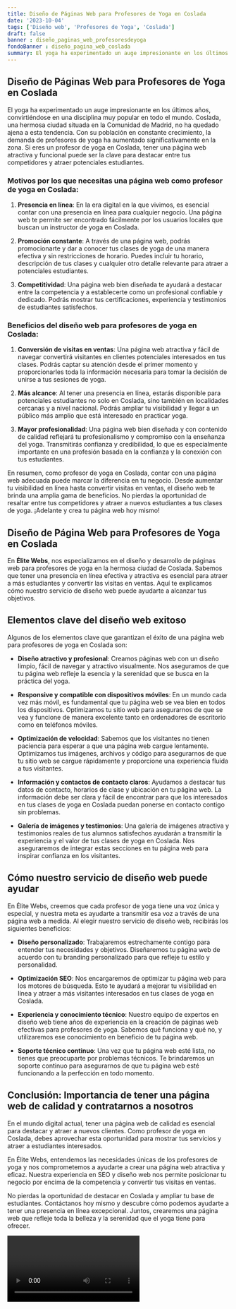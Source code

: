 ```yaml
---
title: Diseño de Páginas Web para Profesores de Yoga en Coslada
date: '2023-10-04'
tags: ['Diseño web', 'Profesores de Yoga', 'Coslada']
draft: false
banner : diseño_paginas_web_profesoresdeyoga
fondoBanner : diseño_pagina_web_coslada
summary: El yoga ha experimentado un auge impresionante en los últimos años, convirtiéndose en una disciplina muy popular en todo el mundo. Coslada, una hermosa ciudad situada en la Comunidad de Madrid, no ha quedado ajena a esta tendencia. Con su población en constante crecimiento, la demanda de profesores de yoga ha aumentado significativamente en la zona. Si eres un profesor de yoga en Coslada, tener una página web atractiva y funcional puede ser la clave para destacar entre tus competidores y atraer potenciales estudiantes.
---
```


## **Diseño de Páginas Web para Profesores de Yoga en Coslada**

El yoga ha experimentado un auge impresionante en los últimos años, convirtiéndose en una disciplina muy popular en todo el mundo. Coslada, una hermosa ciudad situada en la Comunidad de Madrid, no ha quedado ajena a esta tendencia. Con su población en constante crecimiento, la demanda de profesores de yoga ha aumentado significativamente en la zona. Si eres un profesor de yoga en Coslada, tener una página web atractiva y funcional puede ser la clave para destacar entre tus competidores y atraer potenciales estudiantes.

### **Motivos por los que necesitas una página web como profesor de yoga en Coslada:**

1. **Presencia en línea**: En la era digital en la que vivimos, es esencial contar con una presencia en línea para cualquier negocio. Una página web te permite ser encontrado fácilmente por los usuarios locales que buscan un instructor de yoga en Coslada.

2. **Promoción constante**: A través de una página web, podrás promocionarte y dar a conocer tus clases de yoga de una manera efectiva y sin restricciones de horario. Puedes incluir tu horario, descripción de tus clases y cualquier otro detalle relevante para atraer a potenciales estudiantes.

3. **Competitividad**: Una página web bien diseñada te ayudará a destacar entre la competencia y a establecerte como un profesional confiable y dedicado. Podrás mostrar tus certificaciones, experiencia y testimonios de estudiantes satisfechos.

### **Beneficios del diseño web para profesores de yoga en Coslada:**

1. **Conversión de visitas en ventas**: Una página web atractiva y fácil de navegar convertirá visitantes en clientes potenciales interesados en tus clases. Podrás captar su atención desde el primer momento y proporcionarles toda la información necesaria para tomar la decisión de unirse a tus sesiones de yoga.

2. **Más alcance**: Al tener una presencia en línea, estarás disponible para potenciales estudiantes no solo en Coslada, sino también en localidades cercanas y a nivel nacional. Podrás ampliar tu visibilidad y llegar a un público más amplio que está interesado en practicar yoga.

3. **Mayor profesionalidad**: Una página web bien diseñada y con contenido de calidad reflejará tu profesionalismo y compromiso con la enseñanza del yoga. Transmitirás confianza y credibilidad, lo que es especialmente importante en una profesión basada en la confianza y la conexión con tus estudiantes.

En resumen, como profesor de yoga en Coslada, contar con una página web adecuada puede marcar la diferencia en tu negocio. Desde aumentar tu visibilidad en línea hasta convertir visitas en ventas, el diseño web te brinda una amplia gama de beneficios. No pierdas la oportunidad de resaltar entre tus competidores y atraer a nuevos estudiantes a tus clases de yoga. ¡Adelante y crea tu página web hoy mismo!

<GifSeo />

<Cta />

## Diseño de Página Web para Profesores de Yoga en Coslada

En **Élite Webs**, nos especializamos en el diseño y desarrollo de páginas web para profesores de yoga en la hermosa ciudad de Coslada. Sabemos que tener una presencia en línea efectiva y atractiva es esencial para atraer a más estudiantes y convertir las visitas en ventas. Aquí te explicamos cómo nuestro servicio de diseño web puede ayudarte a alcanzar tus objetivos.

## Elementos clave del diseño web exitoso

Algunos de los elementos clave que garantizan el éxito de una página web para profesores de yoga en Coslada son:

- **Diseño atractivo y profesional**: Creamos páginas web con un diseño limpio, fácil de navegar y atractivo visualmente. Nos aseguramos de que tu página web refleje la esencia y la serenidad que se busca en la práctica del yoga.

- **Responsive y compatible con dispositivos móviles**: En un mundo cada vez más móvil, es fundamental que tu página web se vea bien en todos los dispositivos. Optimizamos tu sitio web para asegurarnos de que se vea y funcione de manera excelente tanto en ordenadores de escritorio como en teléfonos móviles.

- **Optimización de velocidad**: Sabemos que los visitantes no tienen paciencia para esperar a que una página web cargue lentamente. Optimizamos tus imágenes, archivos y código para asegurarnos de que tu sitio web se cargue rápidamente y proporcione una experiencia fluida a tus visitantes.

- **Información y contactos de contacto claros**: Ayudamos a destacar tus datos de contacto, horarios de clase y ubicación en tu página web. La información debe ser clara y fácil de encontrar para que los interesados en tus clases de yoga en Coslada puedan ponerse en contacto contigo sin problemas.

- **Galería de imágenes y testimonios**: Una galería de imágenes atractiva y testimonios reales de tus alumnos satisfechos ayudarán a transmitir la experiencia y el valor de tus clases de yoga en Coslada. Nos aseguraremos de integrar estas secciones en tu página web para inspirar confianza en los visitantes.

## Cómo nuestro servicio de diseño web puede ayudar

En Élite Webs, creemos que cada profesor de yoga tiene una voz única y especial, y nuestra meta es ayudarte a transmitir esa voz a través de una página web a medida. Al elegir nuestro servicio de diseño web, recibirás los siguientes beneficios:

- **Diseño personalizado**: Trabajaremos estrechamente contigo para entender tus necesidades y objetivos. Diseñaremos tu página web de acuerdo con tu branding personalizado para que refleje tu estilo y personalidad.

- **Optimización SEO**: Nos encargaremos de optimizar tu página web para los motores de búsqueda. Esto te ayudará a mejorar tu visibilidad en línea y atraer a más visitantes interesados en tus clases de yoga en Coslada.

- **Experiencia y conocimiento técnico**: Nuestro equipo de expertos en diseño web tiene años de experiencia en la creación de páginas web efectivas para profesores de yoga. Sabemos qué funciona y qué no, y utilizaremos ese conocimiento en beneficio de tu página web.

- **Soporte técnico continuo**: Una vez que tu página web esté lista, no tienes que preocuparte por problemas técnicos. Te brindaremos un soporte continuo para asegurarnos de que tu página web esté funcionando a la perfección en todo momento.

## Conclusión: Importancia de tener una página web de calidad y contratarnos a nosotros

En el mundo digital actual, tener una página web de calidad es esencial para destacar y atraer a nuevos clientes. Como profesor de yoga en Coslada, debes aprovechar esta oportunidad para mostrar tus servicios y atraer a estudiantes interesados.

En Élite Webs, entendemos las necesidades únicas de los profesores de yoga y nos comprometemos a ayudarte a crear una página web atractiva y eficaz. Nuestra experiencia en SEO y diseño web nos permite posicionar tu negocio por encima de la competencia y convertir tus visitas en ventas.

No pierdas la oportunidad de destacar en Coslada y ampliar tu base de estudiantes. Contáctanos hoy mismo y descubre cómo podemos ayudarte a tener una presencia en línea excepcional. Juntos, crearemos una página web que refleje toda la belleza y la serenidad que el yoga tiene para ofrecer.

<Video />

<CtaBot job='Profesores de Yoga' city='Coslada'/>

<Gmaps query='Coslada+españa+maps' />